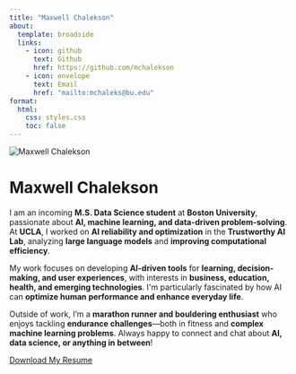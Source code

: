 ```yaml
---
title: "Maxwell Chalekson"
about:
  template: broadside
  links:
    - icon: github
      text: Github
      href: https://github.com/mchalekson
    - icon: envelope
      text: Email
      href: "mailto:mchaleks@bu.edu"
format:
  html:
    css: styles.css
    toc: false
---
```


```{=html}
<div class="container">
  
  <!-- ✅ Centered Profile Image -->
  <img src="profile_pic.jpeg" alt="Maxwell Chalekson" class="profile-image">
  
  <!-- ✅ Wrap All Text Inside Centered div -->
  <div class="about-text">
    <h1>Maxwell Chalekson</h1>
    <p>
      I am an incoming <strong>M.S. Data Science student</strong> at <strong>Boston University</strong>, passionate about <strong>AI, machine learning, and data-driven problem-solving</strong>. 
      At <strong>UCLA</strong>, I worked on <strong>AI reliability and optimization</strong> in the <strong>Trustworthy AI Lab</strong>, analyzing <strong>large language models</strong> and <strong>improving computational efficiency</strong>.
    </p>

    <p>
      My work focuses on developing <strong>AI-driven tools</strong> for <strong>learning, decision-making, and user experiences</strong>, with interests in <strong>business, education, health, and emerging technologies</strong>. 
      I'm particularly fascinated by how AI can <strong>optimize human performance and enhance everyday life</strong>.
    </p>

    <p>
      Outside of work, I’m a <strong>marathon runner and bouldering enthusiast</strong> who enjoys tackling <strong>endurance challenges</strong>—both in fitness and <strong>complex machine learning problems</strong>.
      Always happy to connect and chat about <strong>AI, data science, or anything in between</strong>!
    </p>
  </div>

  <!-- ✅ Centered Resume Button -->
  <a href="Chalekson_Resume.pdf" class="btn-primary">Download My Resume</a>

</div>

```